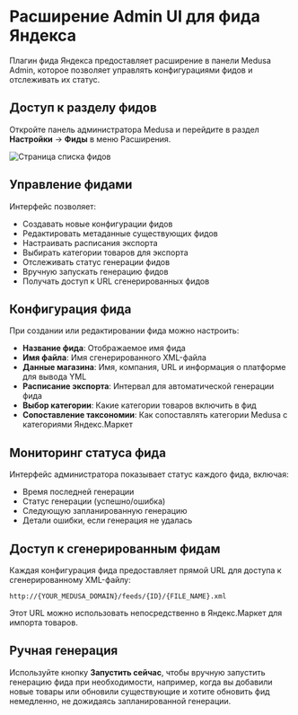 # Расширение Admin UI для фида Яндекса

Плагин фида Яндекса предоставляет расширение в панели Medusa Admin, которое позволяет управлять конфигурациями фидов и отслеживать их статус.

## Доступ к разделу фидов

Откройте панель администратора Medusa и перейдите в раздел **Настройки** -> **Фиды** в меню Расширения.

![Страница списка фидов](https://github.com/user-attachments/assets/7998358a-a0ed-4f46-8927-0db3189aea31)

## Управление фидами

Интерфейс позволяет:

- Создавать новые конфигурации фидов
- Редактировать метаданные существующих фидов
- Настраивать расписания экспорта
- Выбирать категории товаров для экспорта
- Отслеживать статус генерации фидов
- Вручную запускать генерацию фидов
- Получать доступ к URL сгенерированных фидов

## Конфигурация фида

При создании или редактировании фида можно настроить:

- **Название фида**: Отображаемое имя фида
- **Имя файла**: Имя сгенерированного XML-файла
- **Данные магазина**: Имя, компания, URL и информация о платформе для вывода YML
- **Расписание экспорта**: Интервал для автоматической генерации фида
- **Выбор категории**: Какие категории товаров включить в фид
- **Сопоставление таксономии**: Как сопоставлять категории Medusa с категориями Яндекс.Маркет

## Мониторинг статуса фида

Интерфейс администратора показывает статус каждого фида, включая:

- Время последней генерации
- Статус генерации (успешно/ошибка)
- Следующую запланированную генерацию
- Детали ошибки, если генерация не удалась

## Доступ к сгенерированным фидам

Каждая конфигурация фида предоставляет прямой URL для доступа к сгенерированному XML-файлу:

```
http://{YOUR_MEDUSA_DOMAIN}/feeds/{ID}/{FILE_NAME}.xml
```

Этот URL можно использовать непосредственно в Яндекс.Маркет для импорта товаров.

## Ручная генерация

Используйте кнопку **Запустить сейчас**, чтобы вручную запустить генерацию фида при необходимости, например, когда вы добавили новые товары или обновили существующие и хотите обновить фид немедленно, не дожидаясь запланированной генерации.

